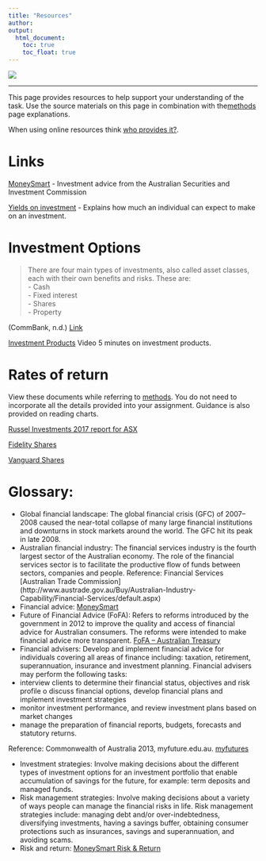 ```yaml
---
title: "Resources"
author:  
output:
  html_document:
    toc: true
    toc_float: true
---
```


<div style="position: relative; bottom: 0; left: 0; width: 30%;">
  ![](images/AscLogo.png) 
</div>
---

This page provides resources to help support your understanding of the task. Use the source materials on this page in combination with the[methods](methods.html) page explanations. 

When using online resources think [who provides it?](methods.html).

# Links

[MoneySmart](https://www.moneysmart.gov.au/) - Investment advice from the Australian Securities and Investment Commission

[Yields on investment](http://www.asx.com.au/education/investor-update-newsletter/201506-what-return-can-you-expect-in-this-market.htm) - Explains how much an individual can expect to make on an investment.

# Investment Options
> There are four main types of investments, also called asset classes, each with their own benefits and risks. These are:  
- Cash  
- Fixed interest  
- Shares  
- Property  

(CommBank, n.d.)  [Link](https://www.commbank.com.au/guidance/investing/different-types-of-investments-201607.html)

[Investment Products](https://www.moneysmart.gov.au/investing/invest-smarter/investing-challenge#!/investment-products/) Video 5 minutes on investment products.

# Rates of return

View these documents while referring to [methods](methods.html). You do not need to incorporate all the details provided into your assignment. Guidance is also provided on reading charts.

[Russel Investments 2017 report for ASX](http://files-au.clickdimensions.com/russellinvestmentscom-axfox/files/r_rpt_asx_report_v2f_web_1707.pdf?_cldee=YS5kYXZpZHNvbkBpbnZlc3RzbWFydC5jb20uYXU=&recipientid=contact-6662eb821445e41182266c3be5a8d250-cd4f4a6ce43d421292b440bf1b11ab7f&esid=9a7b8afa-2073-e711-810d-3863bb367e08)


[Fidelity Shares](http://www.fidelity.com.au/fidelityP2/?LinkServID=B91D14A6-B125-E8DC-BB83AAD60C35BC5A)  

[Vanguard Shares](https://static.vgcontent.info/crp/intl/auw/docs/resources/index_chart.pdf?utm_source=IndexChart&utm_medium=LandingPage&utm_campaign=Ret2016&utm_content=Ret)  


# Glossary:

* Global financial landscape: The global financial crisis (GFC) of 2007–2008 caused the near-total collapse of many large financial institutions and downturns in stock markets around the world. The GFC hit its peak in late 2008. 
* Australian financial industry: The financial services industry is the fourth largest sector of the Australian economy. The role of the financial services sector is to facilitate the productive flow of funds between sectors, companies and people. Reference: Financial Services [Australian Trade Commission] (http://www.austrade.gov.au/Buy/Australian-Industry-Capability/Financial-Services/default.aspx) 
* Financial advice: [MoneySmart](https://www.moneysmart.gov.au/investing/financial-advice) 
* Future of Financial Advice (FoFA): Refers to reforms introduced by the government in 2012 to improve the quality and access of financial advice for Australian consumers. The reforms were intended to make financial advice more transparent. [FoFA – Australian Treasury ](https://futureofadvice.treasury.gov.au/Content/Content.aspx?doc=home.htm)
* Financial advisers: Develop and implement financial advice for individuals covering all areas of finance including: taxation, retirement, superannuation, insurance and investment planning. Financial advisers may perform the following tasks: 
* interview clients to determine their financial status, objectives and risk profile o discuss financial options, develop financial plans and implement investment strategies 
* monitor investment performance, and review investment plans based on market changes 
* manage the preparation of financial reports, budgets, forecasts and statutory returns.  

Reference: Commonwealth of Australia 2013, myfuture.edu.au. [myfutures](http://www.myfuture.com/careers/details/personal-financial-advisors_13-2052.00) 

* Investment strategies: Involve making decisions about the different types of investment options for an investment portfolio that enable accumulation of savings for the future, for example: term deposits and managed funds. 
* Risk management strategies: Involve making decisions about a variety of ways people can manage the financial risks in life. Risk management strategies include: managing debt and/or over-indebtedness, diversifying investments, having a savings buffer, obtaining consumer protections such as insurances, savings and superannuation, and avoiding scams. 
* Risk and return: [MoneySmart Risk & Return](https://www.moneysmart.gov.au/investing/invest-smarter/risk-and-return)

